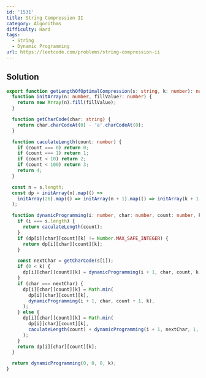 ```yaml
---
id: '1531'
title: String Compression II
category: Algorithms
difficulty: Hard
tags:
  - String
  - Dynamic Programming
url: https://leetcode.com/problems/string-compression-ii
---
```


## Solution

```typescript showLineNumbers
export function getLengthOfOptimalCompression(s: string, k: number): number {
  function initArray(n: number, fillValue?: number) {
    return new Array(n).fill(fillValue);
  }

  function getCharCode(char: string) {
    return char.charCodeAt(0) - 'a'.charCodeAt(0);
  }

  function caculateLength(count: number) {
    if (count === 0) return 0;
    if (count === 1) return 1;
    if (count < 10) return 2;
    if (count < 100) return 3;
    return 4;
  }

  const n = s.length;
  const dp = initArray(n).map(() =>
    initArray(26).map(() => initArray(n + 1).map(() => initArray(k + 1, Number.MAX_SAFE_INTEGER))),
  );

  function dynamicProgramming(i: number, char: number, count: number, k: number): number {
    if (i === s.length) {
      return caculateLength(count);
    }
    if (dp[i][char][count][k] != Number.MAX_SAFE_INTEGER) {
      return dp[i][char][count][k];
    }

    const nextChar = getCharCode(s[i]);
    if (0 < k) {
      dp[i][char][count][k] = dynamicProgramming(i + 1, char, count, k - 1);
    }
    if (char === nextChar) {
      dp[i][char][count][k] = Math.min(
        dp[i][char][count][k],
        dynamicProgramming(i + 1, char, count + 1, k),
      );
    } else {
      dp[i][char][count][k] = Math.min(
        dp[i][char][count][k],
        caculateLength(count) + dynamicProgramming(i + 1, nextChar, 1, k),
      );
    }
    return dp[i][char][count][k];
  }

  return dynamicProgramming(0, 0, 0, k);
}
```
